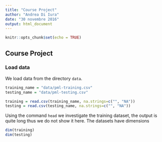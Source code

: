```yaml
---
title: "Course Project"
author: "Andrea Di Iura"
date: "30 novembre 2016"
output: html_document
---
```


```r
knitr::opts_chunk$set(echo = TRUE)
```

## Course Project

### Load data

We load data from the directory `data`.

```r
training_name = "data/pml-training.csv"
testing_name = "data/pml-testing.csv"

training = read.csv(training_name, na.strings=c("", "NA"))
testing = read.csv(testing_name, na.strings=c("", "NA"))
```

Using the command `head` we investigate the training dataset, the output is quite long thus we do not show it here. The datasets have dimensions 

```r
dim(training)
dim(testing)
```